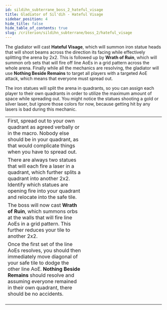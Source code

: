 ```yaml
---
id: sildihn_subterrane_boss_2_hateful_visage
title: Gladiator of Sil'dih - Hateful Visage
sidebar_position: 4
hide_title: false
hide_table_of_contents: true
slug: /criterion/sildihn_subterrane/boss_2/hateful_visage
---
```


The gladiator will cast <strong>Hateful Visage</strong>, which will summon iron statue heads that will shoot beams across the direction its facing while effectively splitting the arena by 2x2. This is followed up by <strong>Wrath of Ruin</strong>, which will summon orb sets that will fire off line AoEs in a grid pattern across the whole arena. Finally while all the mechanics are resolving, the gladiator will use <strong>Nothing Beside Remains</strong> to target all players with a targeted AoE attack, which means that everyone must spread out.

The iron statues will split the arena in quadrants, so you can assign each player to their own quadrants in order to utilize the maximum amount of space while spreading out. You might notice the statues shooting a gold or silver laser, but ignore those colors for now, because getting hit by any lasers is bad during this mechanic.

<table width='80%'>
    <tr>
        <td width='50%'>First, spread out to your own quadrant as agreed verbally or in the macro. Nobody else should be in your quadrant, as that would complicate things when you have to spread out.</td>
        <td><KittenAsset path='ass/boss2/boss_2_hateful_visage_part1.png' /></td>
    </tr>
    <tr>
        <td>There are always two statues that will each fire a laser in a quadrant, which further splits a quadrant into another 2x2. Identify which statues are opening fire into your quadrant and relocate into the safe tile.</td>
        <td><KittenAsset path='ass/boss2/boss_2_hateful_visage_part2.png' /></td>
    </tr>
    <tr>
        <td>The boss will now cast <strong>Wrath of Ruin</strong>, which summons orbs at the walls that will fire line AoEs in a grid pattern. This further reduces your tile to another 2x2.</td>
        <td><KittenAsset path='ass/boss2/boss_2_hateful_visage_part3.png' /></td>
    </tr>
    <tr>
        <td>Once the first set of the line AoEs resolves, you should then immediately move diagonal of your safe tile to dodge the other line AoE. <strong>Nothing Beside Remains</strong> should resolve and assuming everyone remained in their own quadrant, there should be no accidents. <br /><br /><KittenAsset path='ass/boss2/boss_2_hateful_visage_example.webm' /></td>
        <td><KittenAsset path='ass/boss2/boss_2_hateful_visage_part4.png' /></td>
    </tr>
</table>